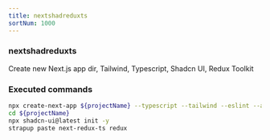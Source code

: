 ```yaml
---
title: nextshadreduxts
sortNum: 1000
---
```

### nextshadreduxts
Create new Next.js app dir, Tailwind, Typescript, Shadcn UI, Redux Toolkit
### Executed commands
```bash
npx create-next-app ${projectName} --typescript --tailwind --eslint --app --no-src-dir --import-alias "@/*"
cd ${projectName}
npx shadcn-ui@latest init -y
strapup paste next-redux-ts redux
```
